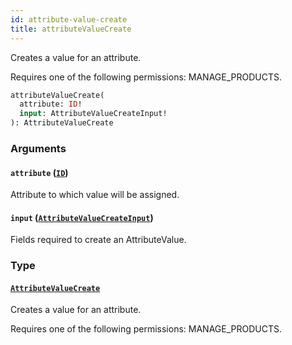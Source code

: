 ```yaml
---
id: attribute-value-create
title: attributeValueCreate
---
```



Creates a value for an attribute. 

Requires one of the following permissions: MANAGE_PRODUCTS.

```graphql
attributeValueCreate(
  attribute: ID!
  input: AttributeValueCreateInput!
): AttributeValueCreate
```


### Arguments

#### `attribute` ([`ID`](../../../developer/api-reference/scalars/id))

Attribute to which value will be assigned.


#### `input` ([`AttributeValueCreateInput`](../../../developer/api-reference/inputs/attribute-value-create-input))

Fields required to create an AttributeValue.


### Type

#### [`AttributeValueCreate`](../../../developer/api-reference/objects/attribute-value-create) 

Creates a value for an attribute. 

Requires one of the following permissions: MANAGE_PRODUCTS.




